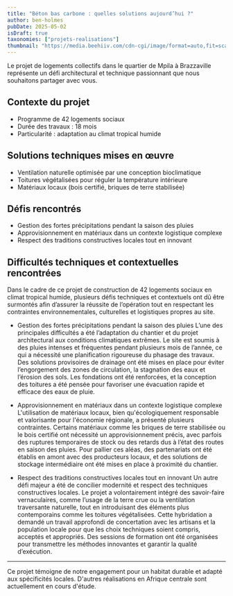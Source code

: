 ```yaml
---
title: "Béton bas carbone : quelles solutions aujourd’hui ?"
author: ben-holmes
pubDate: 2025-05-02
isDraft: true
taxonomies: ["projets-realisations"]
thumbnail: "https://media.beehiiv.com/cdn-cgi/image/format=auto,fit=scale-down,onerror=redirect/uploads/asset/file/72421ef0-c5eb-4829-b312-9615d61945a8/freelance-designer-101-Design-Process-Figma-Organization.png"
---
```


Le projet de logements collectifs dans le quartier de Mpila à Brazzaville représente un défi architectural et technique passionnant que nous souhaitons partager avec vous.

## Contexte du projet

- Programme de 42 logements sociaux
- Durée des travaux : 18 mois
- Particularité : adaptation au climat tropical humide

## Solutions techniques mises en œuvre

- Ventilation naturelle optimisée par une conception bioclimatique
- Toitures végétalisées pour réguler la température intérieure
- Matériaux locaux (bois certifié, briques de terre stabilisée)

## Défis rencontrés

- Gestion des fortes précipitations pendant la saison des pluies
- Approvisionnement en matériaux dans un contexte logistique complexe
- Respect des traditions constructives locales tout en innovant

## Difficultés techniques et contextuelles rencontrées

Dans le cadre de ce projet de construction de 42 logements sociaux en climat tropical humide, plusieurs défis techniques et contextuels ont dû être surmontés afin d’assurer la réussite de l’opération tout en respectant les contraintes environnementales, culturelles et logistiques propres au site.

- Gestion des fortes précipitations pendant la saison des pluies
  L’une des principales difficultés a été l’adaptation du chantier et du projet architectural aux conditions climatiques extrêmes. Le site est soumis à des pluies intenses et fréquentes pendant plusieurs mois de l’année, ce qui a nécessité une planification rigoureuse du phasage des travaux. Des solutions provisoires de drainage ont été mises en place pour éviter l’engorgement des zones de circulation, la stagnation des eaux et l’érosion des sols. Les fondations ont été renforcées, et la conception des toitures a été pensée pour favoriser une évacuation rapide et efficace des eaux de pluie.

- Approvisionnement en matériaux dans un contexte logistique complexe
  L'utilisation de matériaux locaux, bien qu'écologiquement responsable et valorisante pour l'économie régionale, a présenté plusieurs contraintes. Certains matériaux comme les briques de terre stabilisée ou le bois certifié ont nécessité un approvisionnement précis, avec parfois des ruptures temporaires de stock ou des retards dus à l’état des routes en saison des pluies. Pour pallier ces aléas, des partenariats ont été établis en amont avec des producteurs locaux, et des solutions de stockage intermédiaire ont été mises en place à proximité du chantier.

- Respect des traditions constructives locales tout en innovant
  Un autre défi majeur a été de concilier modernité et respect des techniques constructives locales. Le projet a volontairement intégré des savoir-faire vernaculaires, comme l’usage de la terre crue ou la ventilation traversante naturelle, tout en introduisant des éléments plus contemporains comme les toitures végétalisées. Cette hybridation a demandé un travail approfondi de concertation avec les artisans et la population locale pour que les choix techniques soient compris, acceptés et appropriés. Des sessions de formation ont été organisées pour transmettre les méthodes innovantes et garantir la qualité d’exécution.

---

Ce projet témoigne de notre engagement pour un habitat durable et adapté aux spécificités locales. D'autres réalisations en Afrique centrale sont actuellement en cours d'étude.
